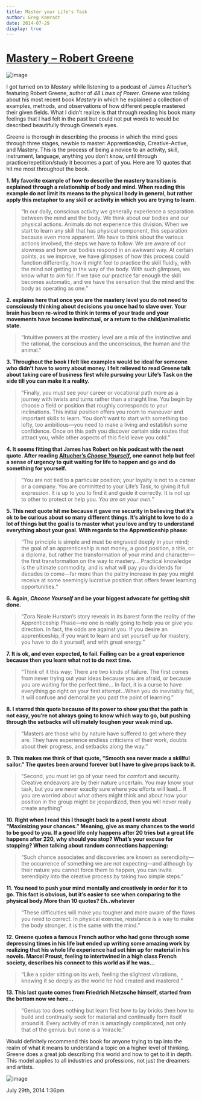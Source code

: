 ```yaml
---
title: Master your Life's Task
author: Greg Kamradt
date: 2014-07-29
display: true
---
```


# [Mastery – Robert Greene](http://www.amazon.com/Mastery-Robert-Greene/dp/014312417X)


![image](/images/93224890611_0.jpg)


I got turned on to *Mastery* while listening to a podcast of James Altucher’s featuring Robert Greene, author of *48 Laws of Power*. Greene was talking about his most recent book *Mastery* in which he explained a collection of examples, methods, and observations of how different people mastered their given fields. What I didn’t realize is that through reading his book many feelings that I had felt in the past but could not put words to would be described beautifully through Greene’s eyes.


Greene is thorough in describing the process in which the mind goes through three stages, newbie to master: Apprenticeship, Creative\-Active, and Mastery. This is the process of being a novice to an activity, skill, instrument, language, anything you don’t know, until through practice/repetition/study it becomes a part of you. Here are 10 quotes that hit me most throughout the book.


**1\. My favorite example of how to describe the mastery transition is explained through a relationship of body and mind. When reading this example do not limit its means to the physical body in general, but rather apply this metaphor to any skill or activity in which you are trying to learn.**



> “In our daily, conscious activity we generally experience a separation between the mind and the body. We think about our bodies and our physical actions. Animals do not experience this division. When we start to learn any skill that has physical component, this separation because even more apparent. We have to think about the various actions involved, the steps we have to follow. We are aware of our slowness and how our bodies respond in an awkward way. At certain points, as we improve, we have glimpses of how this process could function differently, how it might feel to practice the skill fluidly, with the mind not getting in the way of the body. With such glimpses, we know what to aim for. If we take our practice far enough the skill becomes automatic, and we have the sensation that the mind and the body as operating as one.”


**2\. explains here that once you are the mastery level you do not need to consciously thinking about decisions you once had to slave over. Your brain has been re\-wired to think in terms of your trade and your movements have become instinctual, or a return to the child/animalistic state.**



> “Intuitive powers at the mastery level are a mix of the instinctive and the rational, the conscious and the unconscious, the human and the animal.”


**3\. Throughout the book I felt like examples would be ideal for someone who didn’t have to worry about money. I felt relieved to read Greene talk about taking care of business first while pursuing your Life’s Task on the side till you can make it a reality.**



> “Finally, you must see your career or vocational path more as a journey with twists and turns rather than a straight line. You begin by choose a field or position that roughly corresponds to your inclinations. This initial position offers you room to maneuver and important skills to learn. You don’t want to start with something too lofty, too ambitious—you need to make a living and establish some confidence. Once on this path you discover certain side routes that attract you, while other aspects of this field leave you cold.”


**4\. It seems fitting that James has Robert on his podcast with the next quote. After reading [Altucher’s *Choose Yourself*](http://www.amazon.com/Choose-Yourself-James-Altucher/dp/1490313370), one cannot help but feel a sense of urgency to quit waiting for life to happen and go and do something for yourself.**



> “You are not tied to a particular position; your loyalty is not to a career or a company. You are committed to your Life’s Task, to giving it full expression. It is up to you to find it and guide it correctly. It is not up to other to protect or help you. *You are on your own.”*


**5\. This next quote hit me because it gave me security in believing that it’s ok to be curious about so many different things. It’s alright to love to do a lot of things but the goal is to master what you love and try to understand everything about your goal. With regards to the Apprenticeship phase:**



> “The principle is simple and must be engraved deeply in your mind; the goal of an apprenticeship is not money, a good position, a title, or a diploma, but rather the transformation of your mind and character—the first transformation on the way to mastery… Practical knowledge is the ultimate commodity, and is what will pay you dividends for decades to come—far more than the paltry increase in pay you might receive at some seemingly lucrative position that offers fewer learning opportunities.“


**6\. Again, *Choose Yourself* and be your biggest advocate for getting shit done.**



> “Zora Neale Hurston’s story reveals in its barest form the reality of the Apprenticeship Phase—no one is really going to help you or give you direction. In fact, the odds are against you. If you desire an apprenticeship, if you want to learn and set yourself up for mastery, you have to do it yourself, and with great energy.”


**7\. It is ok, and even expected, to fail. Failing can be a great experience because then you learn what not to do next time.**



> “Think of it this way: There are two kinds of failure. The first comes from never trying out your ideas because you are afraid, or because you are waiting for the perfect time… In fact, it is a curse to have everything go right on your first attempt…When you do inevitably fail, it will confuse and demoralize you past the point of learning.”


**8\. I starred this quote because of its power to show you that the path is not easy, you’re not always going to know which way to go, but pushing through the setbacks will ultimately toughen your weak mind up.**



> “Masters are those who by nature have suffered to get where they are. They have experience endless criticisms of their work, doubts about their progress, and setbacks along the way.”


**9\. This makes me think of that quote, “Smooth sea never made a skillful sailor.” The quotes been around forever but I have to give props back to it.**



> “Second, you must let go of your need for comfort and security. Creative endeavors are by their nature uncertain. You may know your task, but you are never exactly sure where you efforts will lead… If you are worried about what others might think and about how your position in the group might be jeopardized, then you will never really create anything”


**10\. Right when I read this I thought back to a post I wrote about “Maximizing your chances.” Meaning, give as many chances to the world to be good to you. If a good life only happens after 20 tries but a great life happens after 220, why should you stop? What’s your excuse for stopping? When talking about random connections happening:**



> “Such chance associates and discoveries are known as serendipity—the occurrence of something we are not expecting—and although by their nature you cannot force them to happen, you can invite serendipity into the creative process by taking two simple steps.”


**11\. You need to push your mind mentally and creatively in order for it to go. This fact is obvious, but it’s easier to see when comparing to the physical body.More than 10 quotes? Eh..whatever**



> “These difficulties will make you tougher and more aware of the flaws you need to correct. In physical exercise, resistance is a way to make the body stronger, it is the same with the mind.”


**12\. Greene quotes a famous French author who had gone through some depressing times in his life but ended up writing some amazing work by realizing that his whole life experience had set him up for material in his novels. Marcel Proust, feeling to intertwined in a high class French society, describes his connect to this world as if he was…**



> “Like a spider sitting on its web, feeling the slightest vibrations, knowing it so deeply as the world he had created and mastered.”


**13\. This last quote comes from Friedrich Nietzsche himself, started from the bottom now we here…**



> “Genius too does nothing but learn first how to lay bricks then how to build and continually seek for material and continually form itself around it. Every activity of man is amazingly complicated, not only that of the genius: but none is a ‘miracle.”


Would definitely recommend this book for anyone trying to tap into the realm of what it means to understand a topic on a higher level of thinking. Greene does a great job describing this world and how to get to it in depth. This model applies to all industries and professions, not just the dreamers and artists.


![image](/images/93224890611_1.png)



 July 29th, 2014 1:36pm